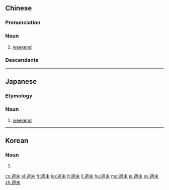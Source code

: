 {{also|周末}}
==Chinese==
{{zh-forms|s=周末|t2=周末}}

===Pronunciation===
{{zh-pron
|m=zhōumò
|ma=Zh-zhoumò.ogg
|c=zau1 mut6
|mn=chiu-boa̍t
|cat=n
}}

===Noun===
{{zh-noun}}

# [[weekend]]
#: {{zh-x|我 很 高興，因為 週末 到 了！|I'm so happy because the '''weekend''''s here!}}
#: {{zh-x|你 週末 喜歡 做 些 什麼 呢？|What do you do on the '''weekend'''?}}

===Descendants===
{{CJKV||しゅうまつ|주말}}

{{zh-cat|Intermediate}}

----

==Japanese==
{{ja-kanjitab|しゅう|まつ|yomi=on}}

===Etymology===
{{compound|週|末|t1=week|t2=end|lang=ja|sc=Jpan|sort=しゅうまつ}}

===Noun===
{{ja-noun|しゅうまつ|hhira=しうまつ}}

# [[weekend]]

----

==Korean==
{{ko-hanjatab}}

===Noun===
{{ko-noun|hj|hangeul=주말}}

# {{hanja form of|주말|[[weekend]]}}

[[cs:週末]]
[[el:週末]]
[[fr:週末]]
[[ko:週末]]
[[lt:週末]]
[[li:週末]]
[[hu:週末]]
[[mg:週末]]
[[ja:週末]]
[[sv:週末]]
[[zh:週末]]